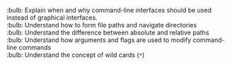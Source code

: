 :bulb: Explain when and why command-line interfaces should be used instead of graphical interfaces. <br>
:bulb: Understand how to form file paths and navigate directories <br>
:bulb: Understand the difference between absolute and relative paths <br>
:bulb: Understand how arguments and flags are used to modify command-line commands <br>
:bulb: Understand the concept of wild cards (`*`)
